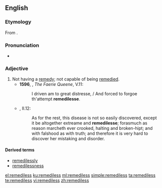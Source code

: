 ==English==

===Etymology===
From {{suffix|remedy|less|lang=en}}.

===Pronunciation===
* {{a|UK}} {{IPA|/ˈɹɛmədɪlᵻs/|lang=en}}

===Adjective===
{{en-adj|-}}

# Not having a [[remedy]]; not capable of being [[remedy|remedied]]. {{defdate|from 16th c.}}
#* '''1596''', {{w|Edmund Spenser}}, ''The Faerie Queene'', V.11:
#*: I driven am to great distresse, / And forced to forgoe th'attempt '''remedilesse'''.
#* {{RQ:Flr Mntgn Essays}}, II.12:
#*: As for the rest, this disease is not so easily discovered, except it be altogether extreame and '''remedilesse'''; forasmuch as reason marcheth ever crooked, halting and broken-hipt; and with falshood as with truth; and therefore it is very hard to discover her mistaking and disorder.

====Derived terms====
* [[remedilessly]]
* [[remedilessness]]

[[el:remediless]]
[[ku:remediless]]
[[ml:remediless]]
[[simple:remediless]]
[[ta:remediless]]
[[te:remediless]]
[[vi:remediless]]
[[zh:remediless]]
